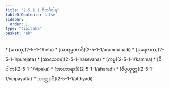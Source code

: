 ```yaml
---
title: "2.5.1.1 ဝိဘင်္ဂဝါရ"
tableOfContents: false
sidebar:
  order: 1
type: "tipitaka"
basket: "ab"
---
```



<DynamicBreadcrumb />



<TableOfContents>
* [ဟေတု](2-5-1-1/hetu)
* [အာရမ္မဏာဒိ](2-5-1-1/arammanadi)
* [ပုရေဇာတ](2-5-1-1/purejata)
* [အာသေဝန](2-5-1-1/asevana)
* [ကမ္မ](2-5-1-1/kamma)
* [ဝိပါက](2-5-1-1/vipaka)
* [အာဟာရာဒိ](2-5-1-1/aharadi)
* [ဝိပ္ပယုတ္တ](2-5-1-1/vippayutta)
* [အတ္ထျာဒိ](2-5-1-1/atthyadi)
</TableOfContents>